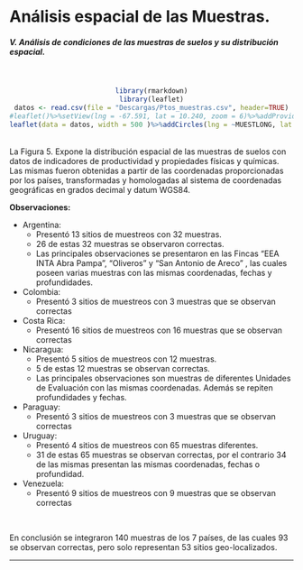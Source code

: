 # Análisis espacial de las Muestras. {-}

##### V. Análisis de condiciones de las muestras de suelos y su distribución espacial. {-}

<br>

<div><center>
```r
library(rmarkdown)
library(leaflet)
datos <- read.csv(file = "Descargas/Ptos_muestras.csv", header=TRUE)
#leaflet()%>%setView(lng = -67.591, lat = 10.240, zoom = 6)%>%addProviderTiles(providers$Esri.WorldImagery)
leaflet(data = datos, width = 500 )%>%addCircles(lng = ~MUESTLONG, lat = ~MUESTLATI, color = "red" )%>%addProviderTiles(providers$Esri.WorldImagery)
```
</center></div>
<br>
La Figura 5. Expone la distribución espacial de las muestras de suelos con datos de indicadores de productividad y propiedades físicas y químicas. Las mismas fueron obtenidas a partir de las coordenadas proporcionadas por los países, transformadas y homologadas al sistema de coordenadas geográficas en grados decimal y datum WGS84.

**Observaciones:**

* Argentina:
  * Presentó 13 sitios de muestreos con 32 muestras.
  * 26 de estas 32 muestras se observaron correctas.
  * Las principales observaciones se presentaron en las Fincas “EEA INTA Abra Pampa”, “Oliveros” y “San Antonio de Areco” , las cuales poseen varias muestras  con las mismas coordenadas, fechas y profundidades.
* Colombia:
  * Presentó 3 sitios de muestreos con 3 muestras que se observan correctas 
* Costa Rica:
  * Presentó 16 sitios de muestreos con 16 muestras que se observan correctas 
* Nicaragua:
  * Presentó 5 sitios de muestreos con 12 muestras.
  * 5 de estas 12 muestras se observan correctas.
  * Las principales observaciones son muestras de diferentes Unidades de Evaluación con las mismas coordenadas. Además se repiten profundidades y fechas.
* Paraguay:
  * Presentó 3 sitios de muestreos con 3 muestras que se observan correctas 
* Uruguay:
  * Presentó 4 sitios de muestreos con 65 muestras diferentes.
  * 31 de estas 65 muestras se observan correctas, por el contrario 34 de las mismas presentan las mismas coordenadas, fechas o profundidad.
* Venezuela:
  * Presentó 9 sitios de muestreos con 9 muestras que se observan correctas 

<br>

En conclusión se integraron 140 muestras de los 7 países, de las cuales 93 se observan correctas, pero solo representan 53 sitios geo-localizados.

---